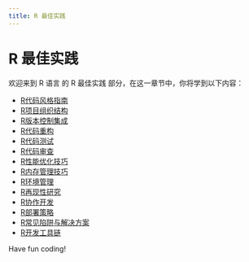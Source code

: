 ```yaml
---
title: R 最佳实践
---
```


# R 最佳实践

欢迎来到 R 语言 的 R 最佳实践 部分，在这一章节中，你将学到以下内容：

- [R代码风格指南](./0-r-code-style-guide.mdx)
- [R项目组织结构](./1-rproject-organizational-structure.mdx)
- [R版本控制集成](./2-r-version-control-integration.mdx)
- [R代码重构](./3-r-code-refactoring.mdx)
- [R代码测试](./4-r-code-test.mdx)
- [R代码审查](./5-r-code-review.mdx)
- [R性能优化技巧](./6-r-performance-optimization-tips.mdx)
- [R内存管理技巧](./7-r-memory-management-tips.mdx)
- [R环境管理](./8-environmental-management.mdx)
- [R再现性研究](./9-reproducibility-study.mdx)
- [R协作开发](./10-collaborative-development.mdx)
- [R部署策略](./11-rdeployment-strategy.mdx)
- [R常见陷阱与解决方案](./12-common-pitfalls-and-solutions.mdx)
- [R开发工具链](./13-r-development-tool-chain.mdx)

Have fun coding!